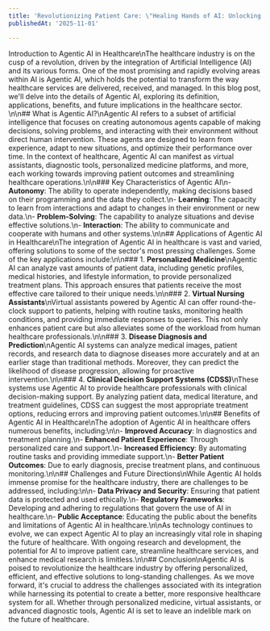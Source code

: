 ```yaml
---
title: 'Revolutionizing Patient Care: \"Healing Hands of AI: Unlocking the Power of Agentic AI in Healthcare'
publishedAt: '2025-11-01'

---
```


Introduction to Agentic AI in Healthcare\nThe healthcare industry is on the cusp of a revolution, driven by the integration of 
Artificial Intelligence (AI) and its various forms. One of the most promising and rapidly evolving areas within AI is Agentic AI,
which holds the potential to transform the way healthcare services are delivered, received, and managed. In this blog post, 
we'll delve into the details of Agentic AI, exploring its definition, applications, benefits, and future implications in the healthcare sector.
\n\n## What is Agentic AI?\nAgentic AI refers to a subset of artificial intelligence that focuses on creating autonomous agents capable of making decisions, solving problems, and interacting with their environment without direct human intervention. 
These agents are designed to learn from experience, adapt to new situations, and optimize their performance over time. In the context of healthcare, Agentic AI can manifest as virtual assistants, diagnostic tools, personalized medicine platforms, and more, each working towards improving patient outcomes and streamlining healthcare operations.\n\n### Key Characteristics of Agentic AI\n- **Autonomy**: The ability to operate independently, making decisions based on their programming and the data they collect.\n- **Learning**: The capacity to learn from interactions and adapt to changes in their environment or new data.\n- **Problem-Solving**: The capability to analyze situations and devise effective solutions.\n- **Interaction**: The ability to communicate and cooperate with humans and other systems.\n\n## Applications of Agentic AI in Healthcare\nThe integration of Agentic AI in healthcare is vast and varied, offering solutions to some of the sector's most pressing challenges. Some of the key applications include:\n\n### 1. **Personalized Medicine**\nAgentic AI can analyze vast amounts of patient data, including genetic profiles, medical histories, and lifestyle information, to provide personalized treatment plans. This approach ensures that patients receive the most effective care tailored to their unique needs.\n\n### 2. **Virtual Nursing Assistants**\nVirtual assistants powered by Agentic AI can offer round-the-clock support to patients, helping with routine tasks, monitoring health conditions, and providing immediate responses to queries. This not only enhances patient care but also alleviates some of the workload from human healthcare professionals.\n\n### 3. **Disease Diagnosis and Prediction**\nAgentic AI systems can analyze medical images, patient records, and research data to diagnose diseases more accurately and at an earlier stage than traditional methods. Moreover, they can predict the likelihood of disease progression, allowing for proactive intervention.\n\n### 4. **Clinical Decision Support Systems (CDSS)**\nThese systems use Agentic AI to provide healthcare professionals with clinical decision-making support. By analyzing patient data, medical literature, and treatment guidelines, CDSS can suggest the most appropriate treatment options, reducing errors and improving patient outcomes.\n\n## Benefits of Agentic AI in Healthcare\nThe adoption of Agentic AI in healthcare offers numerous benefits, including:\n\n- **Improved Accuracy**: In diagnostics and treatment planning.\n- **Enhanced Patient Experience**: Through personalized care and support.\n- **Increased Efficiency**: By automating routine tasks and providing immediate support.\n- **Better Patient Outcomes**: Due to early diagnosis, precise treatment plans, and continuous monitoring.\n\n## Challenges and Future Directions\nWhile Agentic AI holds immense promise for the healthcare industry, there are challenges to be addressed, including:\n\n- **Data Privacy and Security**: Ensuring that patient data is protected and used ethically.\n- **Regulatory Frameworks**: Developing and adhering to regulations that govern the use of AI in healthcare.\n- **Public Acceptance**: Educating the public about the benefits and limitations of Agentic AI in healthcare.\n\nAs technology continues to evolve, we can expect Agentic AI to play an increasingly vital role in shaping the future of healthcare. With ongoing research and development, the potential for AI to improve patient care, streamline healthcare services, and enhance medical research is limitless.\n\n## Conclusion\nAgentic AI is poised to revolutionize the healthcare industry by offering personalized, efficient, and effective solutions to long-standing challenges. As we move forward, it's crucial to address the challenges associated with its integration while harnessing its potential to create a better, more responsive healthcare system for all. Whether through personalized medicine, virtual assistants, or advanced diagnostic tools, Agentic AI is set to leave an indelible mark on the future of healthcare.

